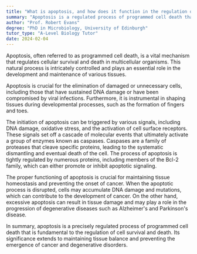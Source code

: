```yaml
---
title: "What is apoptosis, and how does it function in the regulation of cell death and survival?"
summary: "Apoptosis is a regulated process of programmed cell death that plays a crucial role in maintaining balance between cell survival and elimination in the body."
author: "Prof. Robert Evans"
degree: "PhD in Microbiology, University of Edinburgh"
tutor_type: "A-Level Biology Tutor"
date: 2024-02-04
---
```


Apoptosis, often referred to as programmed cell death, is a vital mechanism that regulates cellular survival and death in multicellular organisms. This natural process is intricately controlled and plays an essential role in the development and maintenance of various tissues.

Apoptosis is crucial for the elimination of damaged or unnecessary cells, including those that have sustained DNA damage or have been compromised by viral infections. Furthermore, it is instrumental in shaping tissues during developmental processes, such as the formation of fingers and toes.

The initiation of apoptosis can be triggered by various signals, including DNA damage, oxidative stress, and the activation of cell surface receptors. These signals set off a cascade of molecular events that ultimately activate a group of enzymes known as caspases. Caspases are a family of proteases that cleave specific proteins, leading to the systematic dismantling and eventual death of the cell. The process of apoptosis is tightly regulated by numerous proteins, including members of the Bcl-2 family, which can either promote or inhibit apoptotic signaling.

The proper functioning of apoptosis is crucial for maintaining tissue homeostasis and preventing the onset of cancer. When the apoptotic process is disrupted, cells may accumulate DNA damage and mutations, which can contribute to the development of cancer. On the other hand, excessive apoptosis can result in tissue damage and may play a role in the progression of degenerative diseases such as Alzheimer's and Parkinson's disease.

In summary, apoptosis is a precisely regulated process of programmed cell death that is fundamental to the regulation of cell survival and death. Its significance extends to maintaining tissue balance and preventing the emergence of cancer and degenerative disorders.
    